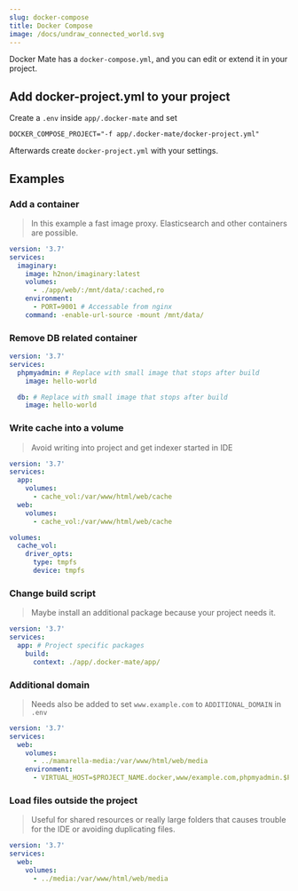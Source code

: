 ```yaml
---
slug: docker-compose
title: Docker Compose
image: /docs/undraw_connected_world.svg
---
```


Docker Mate has a `docker-compose.yml`, and you can edit or extend it in your project.

## Add docker-project.yml to your project

Create a `.env` inside `app/.docker-mate` and set

```dotenv title="app/.docker-mate/.env"
DOCKER_COMPOSE_PROJECT="-f app/.docker-mate/docker-project.yml"
````
Afterwards create `docker-project.yml` with your settings.

## Examples

### Add a container
> In this example a fast image proxy. Elasticsearch and other containers are possible.

```yaml {3-100} title="docker-project.yml"
version: '3.7'
services:
  imaginary:
    image: h2non/imaginary:latest
    volumes:
      - ./app/web/:/mnt/data/:cached,ro
    environment:
      - PORT=9001 # Accessable from nginx
    command: -enable-url-source -mount /mnt/data/
```

### Remove DB related container
```yaml {3-100} title="docker-project.yml"
version: '3.7'
services:
  phpmyadmin: # Replace with small image that stops after build
    image: hello-world

  db: # Replace with small image that stops after build
    image: hello-world
```

### Write cache into a volume

> Avoid writing into project and get indexer started in IDE

```yaml {3-100} title="docker-project.yml"
version: '3.7'
services:
  app:
    volumes:
      - cache_vol:/var/www/html/web/cache
  web:
    volumes:
      - cache_vol:/var/www/html/web/cache

volumes:
  cache_vol:
    driver_opts:
      type: tmpfs
      device: tmpfs
```

### Change build script
> Maybe install an additional package because your project needs it.

```yaml {3-100} title="docker-project.yml"
version: '3.7'
services:
  app: # Project specific packages
    build:
      context: ./app/.docker-mate/app/
```

### Additional domain
> Needs also be added to set `www.example.com` to `ADDITIONAL_DOMAIN` in `.env`

```yaml {3-100} title="docker-project.yml"
version: '3.7'
services:
  web:
    volumes:
      - ../mamarella-media:/var/www/html/web/media
    environment:
      - VIRTUAL_HOST=$PROJECT_NAME.docker,www/example.com,phpmyadmin.$PROJECT_NAME.docker

```

### Load files outside the project
> Useful for shared resources or really large folders that causes trouble for the IDE or avoiding duplicating files.

```yaml {3-100} title="docker-project.yml"
version: '3.7'
services:
  web:
    volumes:
      - ../media:/var/www/html/web/media
```

<FooterSvg className="img--footer" />